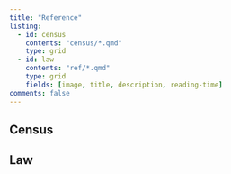 ```yaml
---
title: "Reference"
listing: 
  - id: census
    contents: "census/*.qmd"
    type: grid
  - id: law
    contents: "ref/*.qmd"
    type: grid
    fields: [image, title, description, reading-time]
comments: false
---
```


## Census

:::{#census}
:::

## Law

:::{#law}
:::

